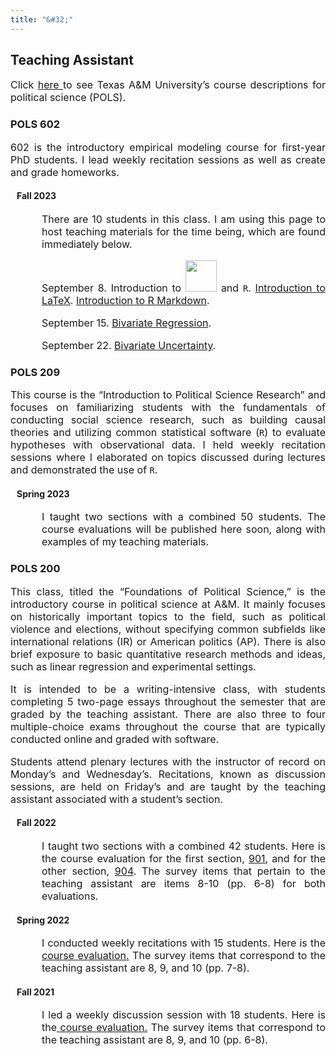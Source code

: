```yaml
---
title: "&#32;"
---
```

<head> <meta Nicholas Norfleet Ray/>
  <!-- Google tag (gtag.js) -->
  <script async src="https://www.googletagmanager.com/gtag/js?id=G-2BJ6GPSDGY"></script>
  <script>
    window.dataLayer = window.dataLayer || [];
    function gtag(){dataLayer.push(arguments);}
    gtag('js', new Date());
    gtag('config', 'G-2BJ6GPSDGY');
  </script>
  <meta Teaching/>
  <meta Classes/>
</head>
<section>
  <h1> Teaching Assistant </h1>
    <p align="justify" style="font-size:16px;"> Click <a href=https://catalog.tamu.edu/undergraduate/course-descriptions/pols/>here </a> to see Texas A&M University's course descriptions for political science (POLS). </p>
    <h3> POLS 602 </h3>
    <p align="justify" style="font-size:16px;"> 602 is the introductory empirical modeling course for first-year PhD students. I lead weekly recitation sessions as well as create and grade homeworks. </p>
    <h4 style="margin-left: 10px;"> Fall 2023 </h4>
    <p align="justify" style="font-size:16px;margin-left: 50px;"> There are 10 students in this class. I am using this page to host teaching materials for the time being, which are found immediately below.
    </p> 
    <p align="justify" style="font-size:16px;margin-left: 50px;"> September 8. Introduction to <img src="latex-svgrepo-com.png" style="width:50px;height:50px;"> and `R`. <a href=https://www.overleaf.com/read/wcjrmrxprgzm>Introduction to LaTeX</a>. <a href=September_8.zip>Introduction to R Markdown</a>.
    </p>
    <p align="justify" style="font-size:16px;margin-left: 50px;"> September 15. <a href=September_15.zip>Bivariate Regression</a>.
    </p>
    <p align="justify" style="font-size:16px;margin-left: 50px;"> September 22. <a href=September_22.zip>Bivariate Uncertainty</a>.
    </p>
    <h3> POLS 209 </h3>
    <p align="justify" style="font-size:16px;"> This course is the "Introduction to Political Science Research" and focuses on familiarizing students with the fundamentals of conducting social science research, such as building causal theories and utilizing common statistical software (`R`) to evaluate hypotheses with observational data. I held weekly recitation sessions where I elaborated on topics discussed during lectures and demonstrated the use of `R`. </p>
    <h4 style="margin-left: 10px;"> Spring 2023 </h4>
    <p align="justify" style="font-size:16px;margin-left: 50px;"> I taught two sections with a combined 50 students. The course evaluations will be published here soon, along with examples of my teaching materials. 
    </p> 
    <h3> POLS 200 </h3>
    <p align="justify" style="font-size:16px;"> This class, titled the "Foundations of Political Science," is the introductory course in political science at A&M. It mainly focuses on historically important topics to the field, such as political violence and elections, without specifying common subfields like international relations (IR) or American politics (AP). There is also brief exposure to basic quantitative research methods and ideas, such as linear regression and experimental settings.
    </p>
    <p align="justify" style="font-size:16px;"> It is intended to be a writing-intensive class, with students completing 5 two-page essays throughout the semester that are graded by the teaching assistant. There are also three to four multiple-choice exams throughout the course that are typically conducted online and graded with software.
    </p>
    <p align="justify" style="font-size:16px;"> Students attend plenary lectures with the instructor of record on Monday's and Wednesday's. Recitations, known as discussion sessions, are held on Friday's and are taught by the teaching assistant associated with a student's section.
    </p>
    <h4 style="margin-left: 10px;"> Fall 2022 </h4>
    <p align="justify" style="font-size:16px;margin-left: 50px;"> I taught two sections with a combined 42 students. Here is the course evaluation for the first section, <a href=Fall_2022_901_Evaluation.pdf>901</a>, and for the other section, <a href=Fall_2022_904_Evaluation.pdf>904</a>. The survey items that pertain to the teaching assistant are items 8-10 (pp. 6-8) for both evaluations.
    </p>
    <h4 style="margin-left: 10px;"> Spring 2022 </h4>
    <p align="justify" style="font-size:16px;margin-left: 50px;"> I conducted weekly recitations with 15 students. Here is the<a href=Spring_2022_Evaluation.pdf> course evaluation.</a> The survey items that correspond to the teaching assistant are 8, 9, and 10 (pp. 7-8).
    </p>
    <h4 style="margin-left: 10px;"> Fall 2021 </h4>
    <p align="justify" style="font-size:16px;margin-left: 50px;"> I led a weekly discussion session with 18 students. Here is the<a href=Fall_2021_Evaluation.pdf> course evaluation.</a> The survey items that correspond to the teaching assistant are 8, 9, and 10 (pp. 6-8).
    </p>
</section>